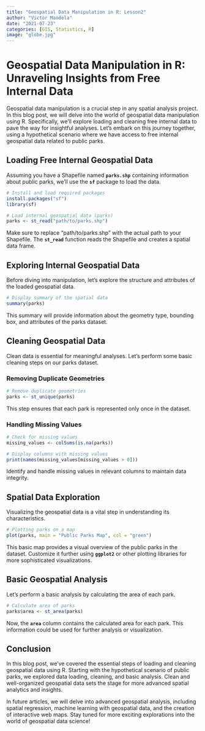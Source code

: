 ```yaml
---
title: "Geospatial Data Manipulation in R: Lesson2"
author: "Victor Mandela"
date: "2021-07-23"
categories: [GIS, Statistics, R]
image: "globe.jpg"
---
```


# **Geospatial Data Manipulation in R: Unraveling Insights from Free Internal Data**

Geospatial data manipulation is a crucial step in any spatial analysis project. In this blog post, we will delve into the world of geospatial data manipulation using R. Specifically, we'll explore loading and cleaning free internal data to pave the way for insightful analyses. Let's embark on this journey together, using a hypothetical scenario where we have access to free internal geospatial data related to public parks.

## **Loading Free Internal Geospatial Data**

Assuming you have a Shapefile named **`parks.shp`** containing information about public parks, we'll use the **`sf`** package to load the data.

``` R
# Install and load required packages
install.packages("sf")
library(sf)

# Load internal geospatial data (parks)
parks <- st_read("path/to/parks.shp")
```

Make sure to replace "path/to/parks.shp" with the actual path to your Shapefile. The **`st_read`** function reads the Shapefile and creates a spatial data frame.

## **Exploring Internal Geospatial Data**

Before diving into manipulation, let's explore the structure and attributes of the loaded geospatial data.

``` R
# Display summary of the spatial data
summary(parks)
```

This summary will provide information about the geometry type, bounding box, and attributes of the parks dataset.

## **Cleaning Geospatial Data**

Clean data is essential for meaningful analyses. Let's perform some basic cleaning steps on our parks dataset.

### **Removing Duplicate Geometries**

``` R
# Remove duplicate geometries
parks <- st_unique(parks)
```

This step ensures that each park is represented only once in the dataset.

### **Handling Missing Values**

``` R
# Check for missing values
missing_values <- colSums(is.na(parks))

# Display columns with missing values
print(names(missing_values[missing_values > 0]))
```

Identify and handle missing values in relevant columns to maintain data integrity.

## **Spatial Data Exploration**

Visualizing the geospatial data is a vital step in understanding its characteristics.

``` R
# Plotting parks on a map
plot(parks, main = "Public Parks Map", col = "green")
```

This basic map provides a visual overview of the public parks in the dataset. Customize it further using **`ggplot2`** or other plotting libraries for more sophisticated visualizations.

## **Basic Geospatial Analysis**

Let's perform a basic analysis by calculating the area of each park.

``` R
# Calculate area of parks
parks$area <- st_area(parks)
```

Now, the **`area`** column contains the calculated area for each park. This information could be used for further analysis or visualization.

## **Conclusion**

In this blog post, we've covered the essential steps of loading and cleaning geospatial data using R. Starting with the hypothetical scenario of public parks, we explored data loading, cleaning, and basic analysis. Clean and well-organized geospatial data sets the stage for more advanced spatial analytics and insights.

In future articles, we will delve into advanced geospatial analysis, including spatial regression, machine learning with geospatial data, and the creation of interactive web maps. Stay tuned for more exciting explorations into the world of geospatial data science!
